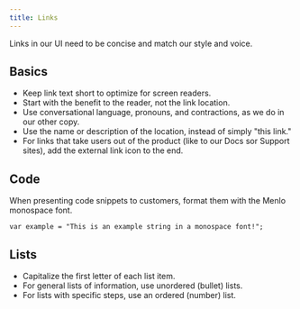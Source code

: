 ```yaml
---
title: Links
---
```


Links in our UI need to be concise and match our style and voice.

## Basics

-   Keep link text short to optimize for screen readers.
-   Start with the benefit to the reader, not the link location.
-   Use conversational language, pronouns, and contractions, as we do in our other copy.
-   Use the name or description of the location, instead of simply "this link."
-   For links that take users out of the product (like to our Docs sor Support sites), add the external link icon to the end.

## Code

When presenting code snippets to customers, format them with the Menlo monospace font.

```
var example = "This is an example string in a monospace font!";
```

## Lists

-   Capitalize the first letter of each list item.
-   For general lists of information, use unordered (bullet) lists.
-   For lists with specific steps, use an ordered (number) list.
